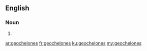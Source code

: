 ==English==

===Noun===
{{head|en|noun plural form}}

# {{plural of|geochelone|lang=en}}

[[ar:geochelones]]
[[fr:geochelones]]
[[ku:geochelones]]
[[my:geochelones]]
